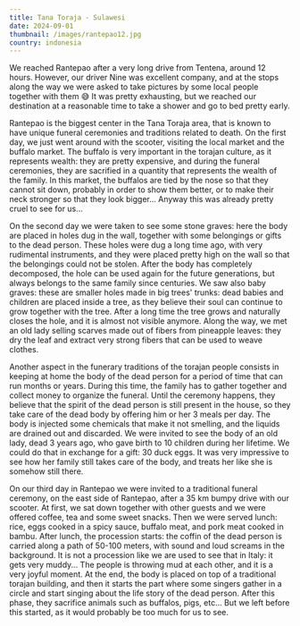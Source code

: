 ```yaml
---
title: Tana Toraja - Sulawesi
date: 2024-09-01
thumbnail: /images/rantepao12.jpg
country: indonesia
---
```


We reached Rantepao after a very long drive from Tentena, around 12 hours. However, our driver Nine was excellent company, and at the stops along the way we were asked to take pictures by some local people together with them 😅 It was pretty exhausting, but we reached our destination at a reasonable time to take a shower and go to bed pretty early.

<ImageComponent src="/images/rantepao1.jpg" alt="Rantepao" />
<ImageComponent src="/images/rantepao2.jpg" alt="Rantepao" />

Rantepao is the biggest center in the Tana Toraja area, that is known to have unique funeral ceremonies and traditions related to death. On the first day, we just went around with the scooter, visiting the local market and the buffalo market. The buffalo is very important in the torajan culture, as it represents wealth: they are pretty expensive, and during the funeral ceremonies, they are sacrified in a quantity that represents the wealth of the family. In this market, the buffalos are tied by the nose so that they cannot sit down, probably in order to show them better, or to make their neck stronger so that they look bigger... Anyway this was already pretty cruel to see for us...

<ImageComponent src="/images/rantepao3.jpg" alt="Rantepao" />
<ImageComponent src="/images/rantepao4.jpg" alt="Rantepao" />
<ImageComponent src="/images/rantepao5.jpg" alt="Rantepao" />
<ImageComponent src="/images/rantepao6.jpg" alt="Rantepao" />
<ImageComponent src="/images/rantepao7.jpg" alt="Rantepao" />

On the second day we were taken to see some stone graves: here the body are placed in holes dug in the wall, together with some belongings or gifts to the dead person. These holes were dug a long time ago, with very rudimental instruments, and they were placed pretty high on the wall so that the belongings could not be stolen. After the body has completely decomposed, the hole can be used again for the future generations, but always belongs to the same family since centuries. We saw also baby graves: these are smaller holes made in big trees' trunks: dead babies and children are placed inside a tree, as they believe their soul can continue to grow together with the tree. After a long time the tree grows and naturally closes the hole, and it is almost not visible anymore. Along the way, we met an old lady selling scarves made out of fibers from pineapple leaves: they dry the leaf and extract very strong fibers that can be used to weave clothes.

<ImageComponent src="/images/rantepao8.jpg" alt="Rantepao" />
<ImageComponent src="/images/rantepao18.jpg" alt="Rantepao" />
<ImageComponent src="/images/rantepao19.jpg" alt="Rantepao" />
<ImageComponent src="/images/rantepao9.jpg" alt="Rantepao" />
<ImageComponent src="/images/rantepao10.jpg" alt="Rantepao" />

Another aspect in the funerary traditions of the torajan people consists in keeping at home the body of the dead person for a period of time that can run months or years. During this time, the family has to gather together and collect money to organize the funeral. Until the ceremony happens, they believe that the spirit of the dead person is still present in the house, so they take care of the dead body by offering him or her 3 meals per day. The body is injected some chemicals that make it not smelling, and the liquids are drained out and discarded. We were invited to see the body of an old lady, dead 3 years ago, who gave birth to 10 children during her lifetime. We could do that in exchange for a gift: 30 duck eggs. It was very impressive to see how her family still takes care of the body, and treats her like she is somehow still there.

<ImageComponent src="/images/rantepao11.jpg" alt="Rantepao" />

On our third day in Rantepao we were invited to a traditional funeral ceremony, on the east side of Rantepao, after a 35 km bumpy drive with our scooter. At first, we sat down together with other guests and we were offered coffee, tea and some sweet snacks. Then we were served lunch: rice, eggs cooked in a spicy sauce, buffalo meat, and pork meat cooked in bambu. After lunch, the procession starts: the coffin of the dead person is carried along a path of 50-100 meters, with sound and loud screams in the background. It is not a procession like we are used to see that in Italy: it gets very muddy... The people is throwing mud at each other, and it is a very joyful moment. At the end, the body is placed on top of a traditional torajan building, and then it starts the part where some singers gather in a circle and start singing about the life story of the dead person. After this phase, they sacrifice animals such as buffalos, pigs, etc... But we left before this started, as it would probably be too much for us to see.

<ImageComponent src="/images/rantepao17.jpg" alt="Rantepao" />
<ImageComponent src="/images/rantepao12.jpg" alt="Rantepao" />
<ImageComponent src="/images/rantepao13.jpg" alt="Rantepao" />
<ImageComponent src="/images/rantepao15.jpg" alt="Rantepao" />
<ImageComponent src="/images/rantepao14.jpg" alt="Rantepao" />
<ImageComponent src="/images/rantepao16.jpg" alt="Rantepao" />